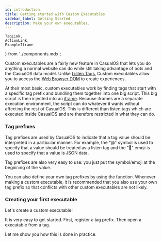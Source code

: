 ```yaml
---
id: introduction
title: Getting started with Custom Executables
sidebar_label: Getting Started
description: Make your own executables.
---
```


    TagLink,
    ActionLink,
    ExampleIframe
} from '../components.mdx';


Custom executables are a fairly new feature in CasualOS that lets you do anything a normal website can do while still taking advantage of bots and the CasualOS data model.
Unlike [Listen Tags](../listen-tags/tags.mdx), Custom executables allow you to access the [Web Browser DOM](https://developer.mozilla.org/en-US/docs/Web/API/Document_Object_Model) to create experiences.

At their most basic, custom executables work by finding tags that start with a specific tag prefix and bundling them together into one big script.
This big script is then injected into an [iframe](https://developer.mozilla.org/en-US/docs/Web/HTML/Element/iframe).
Because iframes are a separate execution environment, the script can do whatever it wants without affecting the rest of CasualOS.
This is different than listen tags which are executed inside CasualOS and are therefore restricted in what they can do.

### Tag prefixes

Tag prefixes are used by CasualOS to indicate that a tag value should be interpreted in a particular manner.
For example, the "@" symbol is used to specify that a value should be treated as a listen tag and the "🧬" emoji is used to specify that a value is JSON data.

Tag prefixes are also very easy to use: you just put the symbol/emoji at the beginning of the value.

You can also define your own tag prefixes by using the <ActionLink action='os.registerTagPrefix(prefix, options?)'/> function.
Whenever making a custom executable, it is recommended that you also use your own tag prefix so that conflicts with other custom executables are not likely.

### Creating your first executable

Let's create a custom executable!

It is very easy to get started. First, register a tag prefix. Then open a executable from a tag.

Let me show you how this is done in practice:

<ExampleIframe code="customPortals01"/>